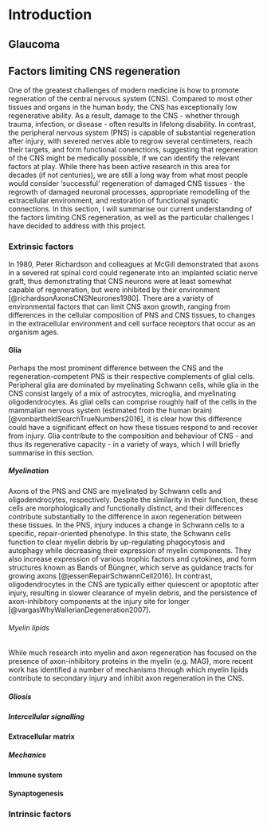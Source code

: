 # Introduction {.unnumbered #INTRODUCTION}

```{=latex}
\markboth{INTRODUCTION}{}
```

## Glaucoma


## Factors limiting CNS regeneration

One of the greatest challenges of modern medicine is how to promote regneration of the central nervous system (CNS).  Compared to most other tissues and organs in the human body, the CNS has exceptionally low regenerative ability.  As a result, damage to the CNS - whether through trauma, infection, or disease - often results in lifelong disability.  In contrast, the peripheral nervous system (PNS) is capable of substantial regeneration after injury, with severed nerves able to regrow several centimeters, reach their targets, and form functional conenctions, suggesting that regeneration of the CNS might be medically possible, if we can identify the relevant factors at play.  While there has been active research in this area for decades (if not centuries), we are still a long way from what most people would consider 'successful' regeneration of damaged CNS tissues -  the regrowth of damaged neuronal processes, appropriate remodelling of the extracellular environment, and restoration of functional synaptic connections.  In this section, I will summarise our current understanding of the factors limiting CNS regeneration, as well as the particular challenges I have decided to address with this project.

[//]: # (CITE - impact on QOL years worldwide)

### Extrinsic factors

In 1980, Peter Richardson and colleagues at McGill demonstrated that axons in a severed rat spinal cord could regenerate into an implanted sciatic nerve graft, thus demonstrating that CNS neurons were at least somewhat capable of regeneration, but were inhibited by their environment [@richardsonAxonsCNSNeurones1980].  There are a variety of environmental factors that can limit CNS axon growth, ranging from differences in the cellular composition of PNS and CNS tissues, to changes in the extracellular environment and cell surface receptors that occur as an organism ages.


#### Glia

Perhaps the most prominent difference between the CNS and the regeneration-competent PNS is their respective complements of glial cells.  Peripheral glia are dominated by myelinating Schwann cells, while glia in the CNS consist largely of a mix of astrocytes, microglia, and myelinating oligodendrocytes.  As glial cells can comprise roughly half of the cells in the mammalian nervous system (estimated from the human brain) [@vonbartheldSearchTrueNumbers2016], it is clear how this difference could have a significant effect on how these tissues respond to and recover from injury.  Glia contribute to the composition and behaviour of CNS - and thus its regenerative capacity - in a variety of ways, which I will briefly summarise in this section.

##### Myelination

Axons of the PNS and CNS are myelinated by Schwann cells and oligodendrocytes, respectively.  Despite the similarity in their function, these cells are morphologically and functionally distinct, and their differences contribute substantially to the difference in axon regeneration between these tissues.  In the PNS, injury induces a change in Schwann cells to a specific, repair-oriented phenotype.  In this state, the Schwann cells function to clear myelin debris by up-regulating phagocytosis and autophagy while decreasing their expression of myelin components.  They also increase expression of various trophic factors and cytokines, and form structures known as Bands of Büngner, which serve as guidance tracts for growing axons [@jessenRepairSchwannCell2016].  In contrast, oligodendrocytes in the CNS are typically either quiescent or apoptotic after injury, resulting in slower clearance of myelin debris, and the persistence of axon-inhibitory components at the injury site for longer [@vargasWhyWallerianDegeneration2007].

###### Myelin lipids

While much research into myelin and axon regeneration has focused on the presence of axon-inhibitory proteins in the myelin (e.g. MAG), more recent work has identified a number of mechanisms through which myelin lipids contribute to secondary injury and inhibit axon regeneration in the CNS.


##### Gliosis
##### Intercellular signalling


#### Extracellular matrix
##### Mechanics

#### Immune system

#### Synaptogenesis


### Intrinsic factors

